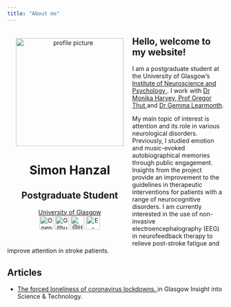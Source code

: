 ```yaml
---
title: "About me"
---
```

<div style= "float:left;position: relative; margin: 20px; text-align: center">
<img src="images/profile_pic.jpeg" alt="profile picture" width="250px" height="250px">
<p>
<h1> Simon Hanzal </h1>
<h2> Postgraduate Student </h2>
<a href="https://www.psy.gla.ac.uk/otherstaff/?id=SH002" title = "University of Glasgow"> University of Glasgow </a>
<br>
<a href="https://osf.io/z37c5/" title = "Simon Hanzal OSF"><img src="images/osf.png" alt="Open Science Framework" width="32px" height="32px"></a>
<a href="https://github.com/SimonHanzal" title = "Simon Hanzal Github"><img src="images/github.png" alt="Github Simon Hanzal" width="32px" height="32px"></a>
<a href="https://twitter.com/HanzalSimon" title = "@Hanzalsimon"><img src="images/twitter.png" alt="@Hanzalsimon" width="32px" height="32px"></a>
<a href="mailto:2263391h@student.gla.ac.uk"  title = "E-mail"> <img src="images/mail.png" alt="E-mail" width="32px" height="32px"></a>
</p>
</div>

## Hello, welcome to my website!

I am a postgraduate student at the University of Glasgow's <a href="https://www.gla.ac.uk/researchinstitutes/neurosciencepsychology/" title = "Institute of Neuroscience and Psychology"> Institute of Neuroscience and Psychology </a>. I work with <a href="https://www.gla.ac.uk/schools/psychology/staff/monikaharvey/" title = "Dr Monika Harvey">Dr Monika Harvey</a>,<a href="https://www.gla.ac.uk/researchinstitutes/neurosciencepsychology/staff/gregorthut/" title = "Prof Gregor Thut"> Prof Gregor Thut </a> and <a href="https://gemmalearmonth.com/" title = "Dr Gemma Learmonth">Dr Gemma Learmonth</a>.

My main topic of interest is attention and its role in various neurological disorders. Previously, I studied emotion and music-evoked autobiographical memories through public engagement. Insights from the project provide an improvement to the guidelines in therapeutic interventions for patients with a range of neurocognitive disorders. I am currently interested in the use of non-invasive electroencephalography (EEG) in neurofeedback therapy to relieve post-stroke fatigue and improve attention in stroke patients. 

## Articles

* <a href="https://the-gist.org/2020/09/the-forced-loneliness-of-coronavirus-lockdowns/" title = "The forced loneliness of coronavirus lockdowns"> The forced loneliness of coronavirus lockdowns. </a> in Glasgow Insight into Science & Technology.